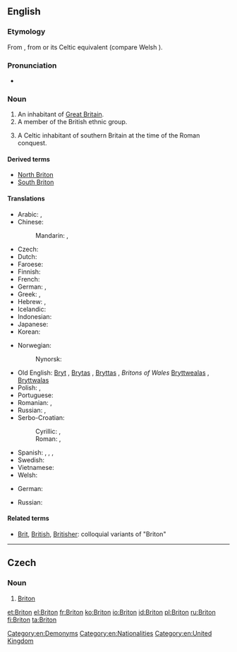 ==English==
{{wikipedia|dab=Briton}}

===Etymology===
From {{etyl|fro}} {{term|Breton|lang=fro}}, from {{etyl|la}} {{term|Britto|lang=la}} or its Celtic equivalent (compare Welsh {{term|Brython|lang=cy}}).<!--''From Anglo-Saxon '''Bryton''' or '''Briton''', an inhabitant of Britain (or of Britany, which was sometimes used interchangeably with Britain). All these originate from the Ancient British *'''Brittānos''' (pl.'''Brittānī''').  The short form '''Brit''' (or '''Bryt''') apparently was used during the Saxon era.''-->

===Pronunciation===
* {{IPA|/ˈbrɪtən/}}

===Noun===
{{en-noun}}

# An inhabitant of [[Great Britain]].
# A member of the British ethnic group.
# {{historical}} A Celtic inhabitant of southern Britain at the time of the Roman conquest.

====Derived terms====
* [[North Briton]]
* [[South Briton]]

====Translations====
{{trans-top|inhabitant of Great Britain}}
* Arabic: {{t|ar|بريطاني|m|tr=biriṭānī|sc=Arab}}, {{t|ar|بريطانية|f|tr=biriṭāníyya|sc=Arab}}
* Chinese:
*: Mandarin: {{t|cmn|英國人|sc=Hani}}, {{t|cmn|英国人|tr=Yīngguórén|sc=Hani}}
* Czech: {{t-|cs|Brit|m}}
* Dutch: {{t-|nl|Brit|m}}
* Faroese: {{t-|fo|breti|m|xs=Faroese}}
* Finnish: {{t-|fi|britti}}
* French: {{t+|fr|Britannique|m|f}}
* German: {{t+|de|Brite|m}}, {{t+|de|Britin|f}}
* Greek: {{t|el|Βρεταννός|m|tr=Vretanós|sc=Grek}}, {{t|el|Βρεττανή|f|tr=Vrettaní|sc=Grek}}
* Hebrew: {{t|he|בריטי|m|tr=brit'i|sc=Hebr}}, {{t|he|בריטית|f|tr=brit'ít|sc=Hebr}}
* Icelandic: {{t|is|Breti|m}}
* Indonesian: {{t|id|orang Inggris}}
* Japanese: {{t|ja|英国人|tr=えいこくじん, Eikokujin|sc=Jpan}}
* Korean: {{t|ko|영국 사람|tr=Yeongguk saram|sc=Kore}}
{{trans-mid}}
* Norwegian: {{t|no|brite|m}}
*: Nynorsk: {{t-|nn|brite|m}}
* Old English: [[Bryt]] {{m}}, [[Brytas]] {{m|p}}, [[Bryttas]] {{m}}, ''Britons of Wales'' [[Bryttwealas]] {{m|p}}, [[Bryttwalas]] {{m|p}}
* Polish: {{t+|pl|Brytyjczyk|m}}, {{t+|pl|Brytyjka|f}}
* Portuguese: {{t+|pt|bretão|m}}
* Romanian: {{t|ro|britanic|m}}, {{t|ro|britanică|f}}
* Russian: {{t|ru|британец|m|tr=británec|sc=Cyrl}}, {{t|ru|британка|f|tr=británka|sc=Cyrl}}
* Serbo-Croatian:
*: Cyrillic: {{t|sh|Бритонац|m|sc=Cyrl}}, {{t|sh|Британац|m|sc=Cyrl}}
*: Roman: {{t|sh|Britonac|m}}, {{t|sh|Britanac|m}}
* Spanish: {{t+|es|británico|m}}, {{t-|es|británica|f}}, {{t-|es|británicos|m|p}}, {{t-|es|británicas|f|p}}
* Swedish: {{t+|sv|britt|c}}
* Vietnamese: {{t|vi|người Anh}}
* Welsh: {{t-|cy|Brython|xs=Welsh}}
{{trans-bottom}}

{{trans-top|A Celtic inhabitant of southern Britain at the time of the Roman conquest}}
* German: {{t+|de|Britannier|m}}
{{trans-mid}}
* Russian: {{t+|ru|бритт|m|tr=britt|sc=Cyrl}}
{{trans-bottom}}

====Related terms====
* [[Brit]], [[British]], [[Britisher]]: colloquial variants of "Briton"

[[Category:en:Demonyms]]
[[Category:en:Nationalities]]
[[Category:en:United Kingdom]]

----

==Czech==

===Noun===
{{cs-noun|g=m}}

# [[#English|Briton]] {{gloss|historical: Celtic inhabitant of southern Britain at the time of the Roman conquest}}

[[et:Briton]]
[[el:Briton]]
[[fr:Briton]]
[[ko:Briton]]
[[io:Briton]]
[[id:Briton]]
[[pl:Briton]]
[[ru:Briton]]
[[fi:Briton]]
[[ta:Briton]]